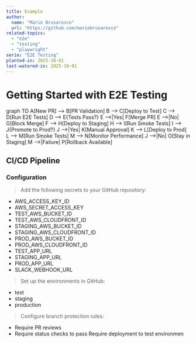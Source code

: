 ```yaml
---
title: Example
author:
  name: "Mario Brusarosco"
  url: "https://github.com/mariobrusarosco"
related-topics:
  - "e2e"
  - "testing"
  - "playwright"
serie: "E2E Testing"
planted-in: 2025-10-01
last-watered-in: 2025-10-01
---
```


# Getting Started with E2E Testing



graph TD
    A[New PR] --> B[PR Validation]
    B --> C[Deploy to Test]
    C --> D[Run E2E Tests]
    D --> E{Tests Pass?}
    E -->|Yes| F[Merge PR]
    E -->|No| G[Block Merge]
    F --> H[Deploy to Staging]
    H --> I[Run Smoke Tests]
    I --> J{Promote to Prod?}
    J -->|Yes| K[Manual Approval]
    K --> L[Deploy to Prod]
    L --> M[Run Smoke Tests]
    M --> N[Monitor Performance]
    J -->|No| O[Stay in Staging]
    M -->|Failure| P[Rollback Available]



## CI/CD Pipeline


### Configuration

> Add the following secrets to your GitHub repository:
* AWS_ACCESS_KEY_ID
* AWS_SECRET_ACCESS_KEY
* TEST_AWS_BUCKET_ID
* TEST_AWS_CLOUDFRONT_ID
* STAGING_AWS_BUCKET_ID
* STAGING_AWS_CLOUDFRONT_ID
* PROD_AWS_BUCKET_ID
* PROD_AWS_CLOUDFRONT_ID
* TEST_APP_URL
* STAGING_APP_URL
* PROD_APP_URL
* SLACK_WEBHOOK_URL

> Set up the environments in GitHub:
* test
* staging
* production

> Configure branch protection rules:
* Require PR reviews
* Require status checks to pass
Require deployment to test environmen